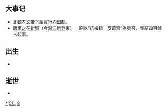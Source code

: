 {{yearTOC|485|北魏'''[[太和_(北魏孝文帝)|太和]]九年'''；柔然'''[[太平_(柔然)|太平]]元年'''；南朝齐'''[[永明|永明]]三年'''}}

== 大事记 ==
*[[北魏孝文帝|北魏孝文帝]]下詔實行[[均田制|均田制]]。
*[[唐寓之|唐寓之]]在[[新城|新城]]（今[[浙江|浙江]][[新登|新登]]東）一帶以“抗檢籍，反蕭齊”為號召，集結四百餘人起事。

== 出生 ==
*

== 逝世 ==
{{Wikisource year mention}}
*

[[Category:485年|*]]
[[Category:480年代|5年]]
[[Category:5世纪各年|8]]